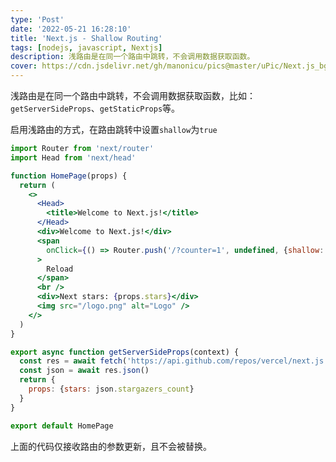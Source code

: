 ```yaml
---
type: 'Post'
date: '2022-05-21 16:28:10'
title: 'Next.js - Shallow Routing'
tags: [nodejs, javascript, Nextjs]
description: 浅路由是在同一个路由中跳转，不会调用数据获取函数。
cover: https://cdn.jsdelivr.net/gh/manonicu/pics@master/uPic/Next.js_bg.svg
---
```


浅路由是在同一个路由中跳转，不会调用数据获取函数，比如：`getServerSideProps`、`getStaticProps`等。

启用浅路由的方式，在路由跳转中设置`shallow`为`true`

```jsx
import Router from 'next/router'
import Head from 'next/head'

function HomePage(props) {
  return (
    <>
      <Head>
        <title>Welcome to Next.js!</title>
      </Head>
      <div>Welcome to Next.js!</div>
      <span
        onClick={() => Router.push('/?counter=1', undefined, {shallow: true})}
      >
        Reload
      </span>
      <br />
      <div>Next stars: {props.stars}</div>
      <img src="/logo.png" alt="Logo" />
    </>
  )
}

export async function getServerSideProps(context) {
  const res = await fetch('https://api.github.com/repos/vercel/next.js')
  const json = await res.json()
  return {
    props: {stars: json.stargazers_count}
  }
}

export default HomePage
```

上面的代码仅接收路由的参数更新，且不会被替换。
